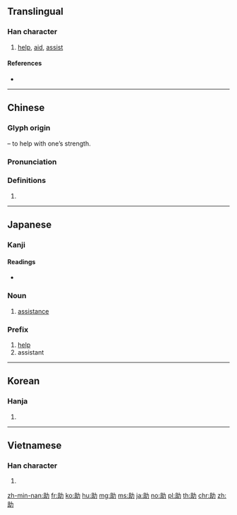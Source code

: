 ==Translingual==
{{stroke order|strokes=7}}

===Han character===
{{Han char|rn=19|rad=力|as=05|sn=7|four=74127|canj=BMKS|ids=⿰且力}}
# [[help]], [[aid]], [[assist]]

====References====
* {{Han ref|kx=0146.270|dkj=02313|dj=0330.160|hdz=10368.080|uh=52A9|ud=21161|bh=A755|bd=42837}}

----

==Chinese==
{{zh-forms}}

===Glyph origin===
{{Han etym}}
{{Han compound|且|力|t2=strong arm|ls=psc|c1=p|c2=s}} – to help with one’s strength.

===Pronunciation===
{{zh-pron
|m=zhù
|c=zo6
|h=pfs=chhu
|md=
|mn=chō͘
|w=
|mc=y
|oc=y
|cat=
}}

===Definitions===
{{zh-hanzi}}

# {{rfdef|lang=zh}}

----

==Japanese==

===Kanji===
{{ja-kanji|grade=3|rs=力05}}

====Readings====
* {{ja-readings|goon=[[じょ]] (jo)|kanon=[[そ]] (so) {{non-joyo-reading}}|kun=[[たすける]] (tasukeru), [[すけ]] (suke)}}

===Noun===
{{ja-noun|すけ}}

# [[assistance]]

===Prefix===
{{ja-pos|prefix|じょ}}

# [[help]]
# assistant

----

==Korean==

===Hanja===
{{ko-hanja|hangeul=조|rv=jo|mr=cho|y=co}}

# {{defn|lang=ko|sort=力05}}

----

==Vietnamese==

===Han character===
{{vi-hantu|[[trợ]], [[rợ]], [[chợ]], [[chữa]], [[đợ]], [[liên]]|rs=力05}}

# {{defn|lang=vi|sort=力05}}

[[zh-min-nan:助]]
[[fr:助]]
[[ko:助]]
[[hu:助]]
[[mg:助]]
[[ms:助]]
[[ja:助]]
[[no:助]]
[[pl:助]]
[[th:助]]
[[chr:助]]
[[zh:助]]